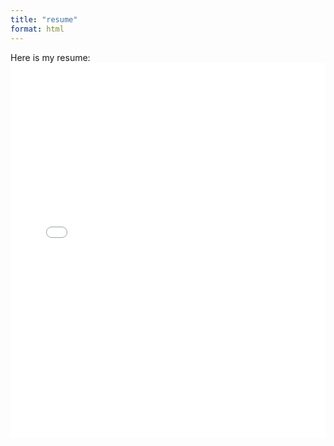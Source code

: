 ```yaml
---
title: "resume"
format: html
---
```


Here is my resume: <embed src= "Resume_ Aldair Perez.pdf" type="application/pdf"width="100%" height="600px">
